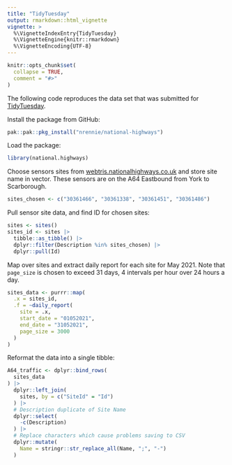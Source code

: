 ```yaml
---
title: "TidyTuesday"
output: rmarkdown::html_vignette
vignette: >
  %\VignetteIndexEntry{TidyTuesday}
  %\VignetteEngine{knitr::rmarkdown}
  %\VignetteEncoding{UTF-8}
---
```


```r
knitr::opts_chunk$set(
  collapse = TRUE,
  comment = "#>"
)
```

The following code reproduces the data set that was submitted for [TidyTuesday](https://github.com/rfordatascience/tidytuesday/issues/769).

Install the package from GitHub:

```r
pak::pak::pkg_install("nrennie/national-highways")
```

Load the package:

```r
library(national.highways)
```

Choose sensors sites from [webtris.nationalhighways.co.uk](https://webtris.nationalhighways.co.uk/) and store site name in vector. These sensors are on the A64 Eastbound from York to Scarborough.

```r
sites_chosen <- c("30361466", "30361338", "30361451", "30361486")
```

Pull sensor site data, and find ID for chosen sites:

```r
sites <- sites()
sites_id <- sites |> 
  tibble::as_tibble() |> 
  dplyr::filter(Description %in% sites_chosen) |> 
  dplyr::pull(Id)
```

Map over sites and extract daily report for each site for May 2021. Note that `page_size` is chosen to exceed 31 days, 4 intervals per hour over 24 hours a day.

```r
sites_data <- purrr::map(
  .x = sites_id,
  .f = ~daily_report(
    site = .x,
    start_date = "01052021",
    end_date = "31052021",
    page_size = 3000
  )
)
```

Reformat the data into a single tibble:

```r
A64_traffic <- dplyr::bind_rows(
  sites_data
) |> 
  dplyr::left_join(
    sites, by = c("SiteId" = "Id")
  ) |> 
  # Description duplicate of Site Name
  dplyr::select(
    -c(Description)
  ) |> 
  # Replace characters which cause problems saving to CSV
  dplyr::mutate(
    Name = stringr::str_replace_all(Name, ";", "-")
  )
```



